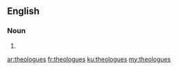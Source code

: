 ==English==

===Noun===
{{head|en|plural}}

# {{plural of|theologue|lang=en|nocat=1}}

[[ar:theologues]]
[[fr:theologues]]
[[ku:theologues]]
[[my:theologues]]